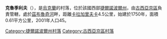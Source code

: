 {{coord|49|13|46|N|26|11|55|E|scale:30000|display=title}}

'''克魯季利夫'''（{{lang-uk|Крутилів}}），是[[烏克蘭|烏克蘭]]的村落，位於該國西部[[捷爾諾波爾州|捷爾諾波爾州]]，由[[古西亞京區|古西亞京區]]負責管轄，處於[[茲布魯奇河|茲布魯奇河]]畔，距離[[卡拉加里夫卡|卡拉加里夫卡]]4.5公里，始建於1750年，面積0.61平方公里，2001年人口45。

{{DEFAULTSORT:Крутилів}}
[[Category:捷爾諾波爾州村落|Category:捷爾諾波爾州村落]]
[[Category:古西亞京區村落|Category:古西亞京區村落]]


{{Ternopil-geo-stub}}